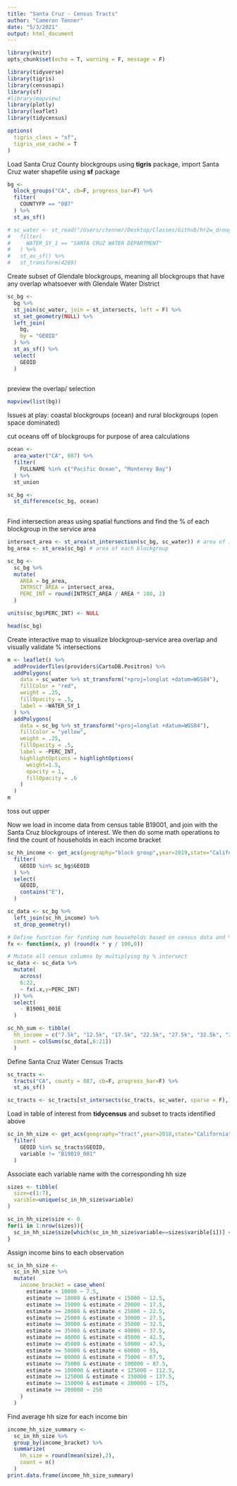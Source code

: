 ```yaml
---
title: "Santa Cruz - Census Tracts"
author: "Cameron Tenner"
date: "5/3/2021"
output: html_document
---
```


```r
library(knitr)
opts_chunk$set(echo = T, warning = F, message = F)

library(tidyverse)
library(tigris)
library(censusapi)
library(sf)
#library(mapview)
library(plotly)
library(leaflet)
library(tidycensus)

options(
  tigris_class = "sf",
  tigris_use_cache = T 
)
```
Load Santa Cruz County blockgroups using **tigris** package, import Santa Cruz water shapefile using **sf** package
```r
bg <-
  block_groups("CA", cb=F, progress_bar=F) %>% 
  filter(
    COUNTYFP == "087" 
  ) %>% 
  st_as_sf()

# sc_water <- st_read("/Users/ctenner/Desktop/Classes/Github/hr2w_droughts/data/santa_cruz/California_Drinking_Water_System_Area_Boundaries/California_Drinking_Water_System_Area_Boundaries.shp") %>% 
#   filter(
#     WATER_SY_1 == "SANTA CRUZ WATER DEPARTMENT"
#   ) %>% 
#   st_as_sf() %>% 
#   st_transform(4269)
```

Create subset of Glendale blockgroups, meaning all blockgroups that have any overlap whatsoever with Glendale Water District
```r
sc_bg <- 
  bg %>% 
  st_join(sc_water, join = st_intersects, left = F) %>% 
  st_set_geometry(NULL) %>% 
  left_join(
    bg,
    by = "GEOID"
  ) %>% 
  st_as_sf() %>% 
  select(
    GEOID
  ) 
  
```

preview the overlap/ selection
```r
mapview(list(bg))
```
Issues at play: coastal blockgroups (ocean) and rural blockgroups (open space dominated)

cut oceans off of blockgroups for purpose of area calculations
```r
ocean <- 
  area_water("CA", 087) %>% 
  filter(
    FULLNAME %in% c("Pacific Ocean", "Monterey Bay")
  ) %>% 
  st_union

sc_bg <- 
  st_difference(sc_bg, ocean)
  
```


Find intersection areas using spatial functions and find the % of each blockgroup in the service area
```r
intersect_area <- st_area(st_intersection(sc_bg, sc_water)) # area of intersection for each blockgroup
bg_area <- st_area(sc_bg) # area of each blockgroup

sc_bg <- 
  sc_bg %>% 
  mutate(
    AREA = bg_area,
    INTRSCT_AREA = intersect_area,
    PERC_INT = round(INTRSCT_AREA / AREA * 100, 2)
  )

units(sc_bg$PERC_INT) <- NULL

head(sc_bg)
```

Create interactive map to visualize blockgroup-service area overlap and visually validate % intersections
```r
m <- leaflet() %>% 
  addProviderTiles(providers$CartoDB.Positron) %>% 
  addPolygons(
    data = sc_water %>% st_transform("+proj=longlat +datum=WGS84"),
    fillColor = "red",
    weight = .25,
    fillOpacity = .5,
    label = ~WATER_SY_1
  ) %>% 
  addPolygons(
    data = sc_bg %>% st_transform("+proj=longlat +datum=WGS84"),
    fillColor = "yellow",
    weight = .25,
    fillOpacity = .5,
    label = ~PERC_INT,
    highlightOptions = highlightOptions(
      weight=1.5,
      opacity = 1,
      fillOpacity = .6
    )
  )
m
```
toss out upper 

Now we load in income data from census table B19001, and join with the Santa Cruz blockgroups of interest. We then do some math operations to find the count of households in each income bracket
```r
sc_hh_income <- get_acs(geography="block group",year=2019,state="California",county="Santa Cruz",table="B19001", output="wide") %>% 
  filter(
    GEOID %in% sc_bg$GEOID
  ) %>% 
  select(
    GEOID, 
    contains("E"),
  )

sc_data <- sc_bg %>% 
  left_join(sc_hh_income) %>% 
  st_drop_geometry()

# Define function for finding num households based on census data and % intersect
fx <- function(x, y) (round(x * y / 100,0))

# Mutate all census columns by multiplying by % intersect 
sc_data <- sc_data %>% 
  mutate(
    across(
    6:22,
    ~ fx(.x,y=PERC_INT)
  )) %>% 
  select(
    - B19001_001E
  )

sc_hh_sum <- tibble(
  hh_income = c("7.5k", "12.5k", "17.5k", "22.5k", "27.5k", "32.5k", "37.5k", "42.5k", "47.5k", "55k", "67.5k", "87.5k", "112.5k", "137.5k", "175k", "250k"),
  count = colSums(sc_data[,6:21])
  )
```

Define Santa Cruz Water Census Tracts
```r
sc_tracts <- 
  tracts("CA", county = 087, cb=F, progress_bar=F) %>% 
  st_as_sf() 

sc_tracts <- sc_tracts[st_intersects(sc_tracts, sc_water, sparse = F),] 
```

Load in table of interest from **tidycensus** and subset to tracts identified above
```r
sc_in_hh_size <- get_acs(geography="tract",year=2018,state="California",table="B19019",county="Santa Cruz") %>% 
  filter(
    GEOID %in% sc_tracts$GEOID,
    variable != "B19019_001"
  )
```

Associate each variable name with the corresponding hh size 
```r
sizes <- tibble(
  size=c(1:7),
  varible=unique(sc_in_hh_size$variable)
)

sc_in_hh_size$size <- 0
for(i in 1:nrow(sizes)){
  sc_in_hh_size$size[which(sc_in_hh_size$variable==sizes$varible[i])] <- sizes$size[i]
}
```

Assign income bins to each observation
```r
sc_in_hh_size <- 
  sc_in_hh_size %>% 
  mutate(
    income_bracket = case_when(
      estimate < 10000 ~ 7.5,
      estimate >= 10000 & estimate < 15000 ~ 12.5,
      estimate >= 15000 & estimate < 20000 ~ 17.5,
      estimate >= 20000 & estimate < 25000 ~ 22.5,
      estimate >= 25000 & estimate < 30000 ~ 27.5,
      estimate >= 30000 & estimate < 35000 ~ 32.5,
      estimate >= 35000 & estimate < 40000 ~ 37.5,
      estimate >= 40000 & estimate < 45000 ~ 42.5,
      estimate >= 45000 & estimate < 50000 ~ 47.5,
      estimate >= 50000 & estimate < 60000 ~ 55,
      estimate >= 60000 & estimate < 75000 ~ 67.5,
      estimate >= 75000 & estimate < 100000 ~ 87.5,
      estimate >= 100000 & estimate < 125000 ~ 112.5,
      estimate >= 125000 & estimate < 150000 ~ 137.5,
      estimate >= 150000 & estimate < 200000 ~ 175,
      estimate >= 200000 ~ 250
    )
  )
```

Find average hh size for each income bin 
```r
income_hh_size_summary <-   
  sc_in_hh_size %>% 
  group_by(income_bracket) %>% 
  summarize(
    hh_size = round(mean(size),2),
    count = n()
  ) 
print.data.frame(income_hh_size_summary)
```
